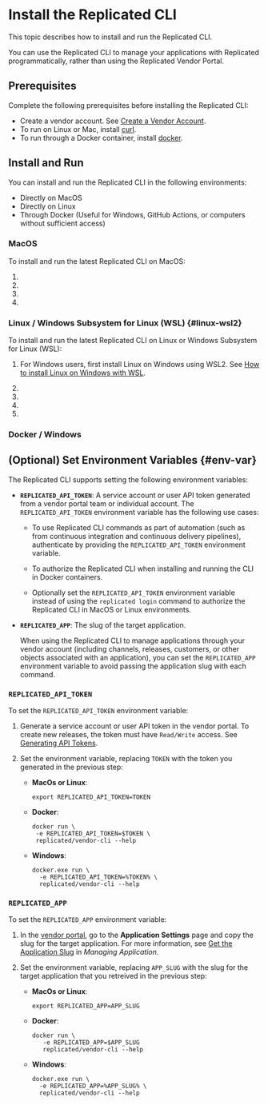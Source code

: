 
# Install the Replicated CLI

This topic describes how to install and run the Replicated CLI.

You can use the Replicated CLI to manage your applications with Replicated programmatically, rather than using the Replicated Vendor Portal.

## Prerequisites

Complete the following prerequisites before installing the Replicated CLI:

- Create a vendor account. See [Create a Vendor Account](/vendor/vendor-portal-creating-account).
- To run on Linux or Mac, install [curl](https://curl.haxx.se/).
- To run through a Docker container, install [docker](https://www.docker.com).

## Install and Run

You can install and run the Replicated CLI in the following environments: 

* Directly on MacOS
* Directly on Linux
* Through Docker (Useful for Windows, GitHub Actions, or computers without sufficient access)

### MacOS

To install and run the latest Replicated CLI on MacOS:

1. <InstallMac/>

      <Sudo/>

1. <Verify/>

1. <Login/>

   <AuthToken/>

1. <Logout/>

### Linux / Windows Subsystem for Linux (WSL) {#linux-wsl2}

To install and run the latest Replicated CLI on Linux or Windows Subsystem for Linux (WSL):

1. For Windows users, first install Linux on Windows using WSL2. See [How to install Linux on Windows with WSL](https://learn.microsoft.com/en-us/windows/wsl/install).

1. <InstallLinux/>

    <Sudo/>

1. <Verify/>

1. <Login/>

   <AuthToken/>

1. <Logout/>

### Docker / Windows

<InstallDocker/> 

## (Optional) Set Environment Variables {#env-var}

The Replicated CLI supports setting the following environment variables:

* **`REPLICATED_API_TOKEN`**: A service account or user API token generated from a vendor portal team or individual account. The `REPLICATED_API_TOKEN` environment variable has the following use cases:

  * To use Replicated CLI commands as part of automation (such as from continuous integration and continuous delivery pipelines), authenticate by providing the `REPLICATED_API_TOKEN` environment variable.

  * To authorize the Replicated CLI when installing and running the CLI in Docker containers.
  
  * Optionally set the `REPLICATED_API_TOKEN` environment variable instead of using the `replicated login` command to authorize the Replicated CLI in MacOS or Linux environments.

* **`REPLICATED_APP`**: The slug of the target application.

  When using the Replicated CLI to manage applications through your vendor account (including channels, releases, customers, or other objects associated with an application), you can set the `REPLICATED_APP` environment variable to avoid passing the application slug with each command.

### `REPLICATED_API_TOKEN`

To set the `REPLICATED_API_TOKEN` environment variable:

1. Generate a service account or user API token in the vendor portal. To create new releases, the token must have `Read/Write` access. See [Generating API Tokens](/vendor/replicated-api-tokens).

1. Set the environment variable, replacing `TOKEN` with the token you generated in the previous step:

    * **MacOs or Linux**:

      ```
      export REPLICATED_API_TOKEN=TOKEN
      ```

    * **Docker**:

      ```
      docker run \
       -e REPLICATED_API_TOKEN=$TOKEN \
       replicated/vendor-cli --help
      ```

    * **Windows**:

      ```
      docker.exe run \
        -e REPLICATED_API_TOKEN=%TOKEN% \
        replicated/vendor-cli --help
      ```

### `REPLICATED_APP`

To set the `REPLICATED_APP` environment variable:

1. In the [vendor portal](https://vendor.replicated.com), go to the **Application Settings** page and copy the slug for the target application. For more information, see [Get the Application Slug](/vendor/vendor-portal-manage-app#slug) in _Managing Application_.

1. Set the environment variable, replacing `APP_SLUG` with the slug for the target application that you retreived in the previous step:

    * **MacOs or Linux**:

      ```
      export REPLICATED_APP=APP_SLUG
      ```

    * **Docker**:

      ```
      docker run \
         -e REPLICATED_APP=$APP_SLUG
         replicated/vendor-cli --help
      ```

    * **Windows**:

      ```
      docker.exe run \
        -e REPLICATED_APP=%APP_SLUG% \
        replicated/vendor-cli --help
      ```
